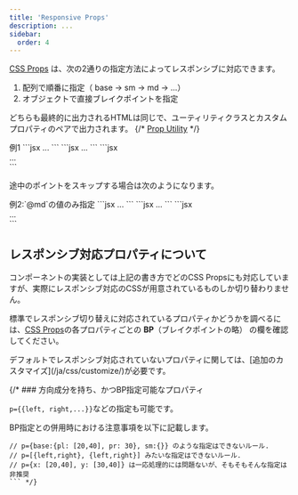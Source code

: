 ```yaml
---
title: 'Responsive Props'
description: ...
sidebar:
  order: 4
---
```



[CSS Props](/ja/components/props/css-props) は、次の2通りの指定方法によってレスポンシブに対応できます。


1. 配列で順番に指定（ base → sm → md → ...）
2. オブジェクトで直接ブレイクポイントを指定

どちらも最終的に出力されるHTMLは同じで、ユーティリティクラスとカスタムプロパティのペアで出力されます。
{/* [Prop Utility](/ja/css/utility-class/) */}

<Preview>
	<PreviewTitle>例1</PreviewTitle>
	<PreviewCode label="配列形式" slot="tab">
	```jsx
	<Box p={['20', '30', '5rem']}>
		...
	</Box>
	```
	</PreviewCode>
	<PreviewCode label="オブジェクト形式" slot="tab">
	```jsx
	<Box p={{ base: '20', sm: '30', md: '5rem' }}>
		...
	</Box>
	```
	</PreviewCode>
	<PreviewCode label="出力" slot="tab">
	```jsx
	<div class="l--box -p:20 -p@sm -p@md" style="--sm-p:var(--s30);--md-p:5rem">
		...
	</div>
	```
	</PreviewCode>
</Preview>


途中のポイントをスキップする場合は次のようになります。

<Preview>
	<PreviewTitle>例2:`@md`の値のみ指定</PreviewTitle>
	<PreviewCode label="配列形式" slot="tab">
	```jsx
	<Box p={[null, null, '40']}>
		...
	</Box>
	```
	</PreviewCode>
	<PreviewCode label="オブジェクト形式" slot="tab">
	```jsx
	<Box p={{ md: '40' }}>
		...
	</Box>
	```
	</PreviewCode>
	<PreviewCode label="出力" slot="tab">
	```jsx
	<div class="l--box -p@md" style="--md-p:var(--s40)">
		...
	</div>
	```
	</PreviewCode>
</Preview>


## レスポンシブ対応プロパティについて

コンポーネントの実装としては上記の書き方でどのCSS Propsにも対応していますが、実際にレスポンシブ対応のCSSが用意されているものしか切り替わりません。

標準でレスポンシブ切り替えに対応されているプロパティかどうかを調べるには、[CSS Props](/ja/components/props/css-props/)の各プロパティごとの **BP**（ブレイクポイントの略） の欄を確認してください。

<Callout type="alert">
デフォルトでレスポンシブ対応されていないプロパティに関しては、[追加のカスタマイズ](/ja/css/customize/)が必要です。
</Callout>



{/* ### 方向成分を持ち、かつBP指定可能なプロパティ

`p={{left, right,...}}`などの指定も可能です。

BP指定との併用時における注意事項を以下に記載します。


```
// p={base:{pl: [20,40], pr: 30}, sm:{}} のような指定はできないルール.
// p=[{left,right}, {left,right}] みたいな指定はできないルール.
// p={x: [20,40], y: [30,40]} は一応処理的には問題ないが、そもそもそんな指定は非推奨
``` */}
